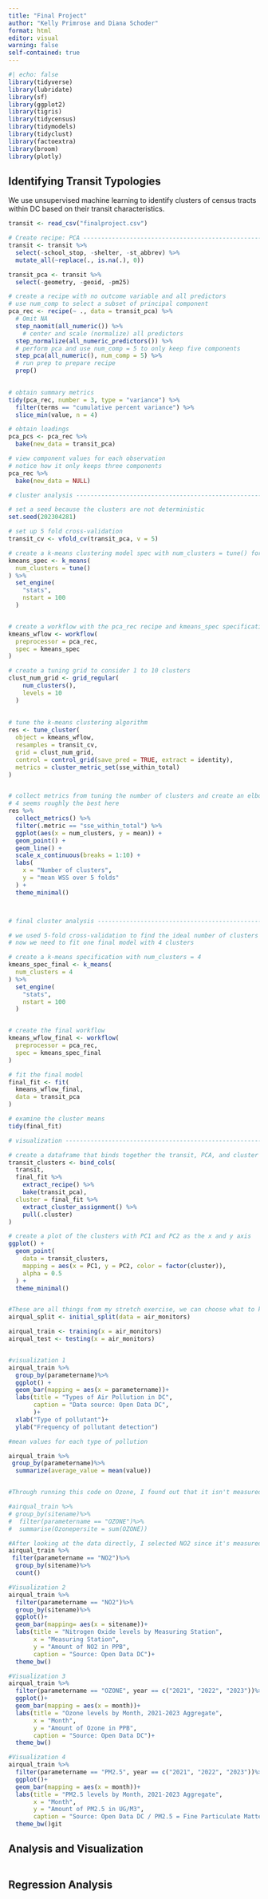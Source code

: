 ```yaml
---
title: "Final Project"
author: "Kelly Primrose and Diana Schoder"
format: html
editor: visual
warning: false
self-contained: true
---
```


```r
#| echo: false
library(tidyverse)
library(lubridate)
library(sf)
library(ggplot2)
library(tigris)
library(tidycensus)
library(tidymodels)
library(tidyclust)
library(factoextra)
library(broom)
library(plotly)
```

## Identifying Transit Typologies

We use unsupervised machine learning to identify clusters of census tracts within DC based on their transit characteristics.

```r
transit <- read_csv("finalproject.csv")

# Create recipe: PCA ----------------------------------------------------
transit <- transit %>% 
  select(-school_stop, -shelter, -st_abbrev) %>% 
  mutate_all(~replace(., is.na(.), 0))

transit_pca <- transit %>% 
  select(-geometry, -geoid, -pm25) 

# create a recipe with no outcome variable and all predictors
# use num_comp to select a subset of principal component
pca_rec <- recipe(~ ., data = transit_pca) %>%
  # Omit NA
  step_naomit(all_numeric()) %>% 
    # center and scale (normalize) all predictors
  step_normalize(all_numeric_predictors()) %>% 
  # perform pca and use num_comp = 5 to only keep five components
  step_pca(all_numeric(), num_comp = 5) %>% 
  # run prep to prepare recipe
  prep()
  

# obtain summary metrics 
tidy(pca_rec, number = 3, type = "variance") %>%
  filter(terms == "cumulative percent variance") %>%
  slice_min(value, n = 4)

# obtain loadings
pca_pcs <- pca_rec %>%
  bake(new_data = transit_pca)

# view component values for each observation
# notice how it only keeps three components
pca_rec %>%
  bake(new_data = NULL)

# cluster analysis ----------------------------------------------------

# set a seed because the clusters are not deterministic
set.seed(202304281)

# set up 5 fold cross-validation
transit_cv <- vfold_cv(transit_pca, v = 5)

# create a k-means clustering model spec with num_clusters = tune() for tuning
kmeans_spec <- k_means(
  num_clusters = tune()
) %>%
  set_engine(
    "stats",
    nstart = 100 
  )


# create a workflow with the pca_rec recipe and kmeans_spec specification
kmeans_wflow <- workflow(
  preprocessor = pca_rec,
  spec = kmeans_spec
)

# create a tuning grid to consider 1 to 10 clusters
clust_num_grid <- grid_regular(
    num_clusters(),
    levels = 10
  )
  
  
# tune the k-means clustering algorithm
res <- tune_cluster(
  object = kmeans_wflow,
  resamples = transit_cv,
  grid = clust_num_grid,
  control = control_grid(save_pred = TRUE, extract = identity),
  metrics = cluster_metric_set(sse_within_total)
) 


# collect metrics from tuning the number of clusters and create an elbow plot
# 4 seems roughly the best here
res %>%
  collect_metrics() %>% 
  filter(.metric == "sse_within_total") %>%
  ggplot(aes(x = num_clusters, y = mean)) +
  geom_point() + 
  geom_line() + 
  scale_x_continuous(breaks = 1:10) +
  labs(
    x = "Number of clusters",
    y = "mean WSS over 5 folds"
  ) +
  theme_minimal() 



# final cluster analysis --------------------------------------------------

# we used 5-fold cross-validation to find the ideal number of clusters
# now we need to fit one final model with 4 clusters

# create a k-means specification with num_clusters = 4
kmeans_spec_final <- k_means(
  num_clusters = 4
) %>%
  set_engine(
    "stats",
    nstart = 100
  )


# create the final workflow
kmeans_wflow_final <- workflow(
  preprocessor = pca_rec,
  spec = kmeans_spec_final
)

# fit the final model
final_fit <- fit(
  kmeans_wflow_final,
  data = transit_pca
)

# examine the cluster means 
tidy(final_fit)

# visualization -------------------------------------------------------

# create a dataframe that binds together the transit, PCA, and cluster data
transit_clusters <- bind_cols(
  transit,
  final_fit %>%
    extract_recipe() %>%
    bake(transit_pca),
  cluster = final_fit %>%
    extract_cluster_assignment() %>%
    pull(.cluster)
)

# create a plot of the clusters with PC1 and PC2 as the x and y axis
ggplot() +
  geom_point(
    data = transit_clusters, 
    mapping = aes(x = PC1, y = PC2, color = factor(cluster)),
    alpha = 0.5
  ) +
  theme_minimal() 



```


```r
#These are all things from my stretch exercise, we can choose what to keep
airqual_split <- initial_split(data = air_monitors)

airqual_train <- training(x = air_monitors)
airqual_test <- testing(x = air_monitors)


#visualization 1 
airqual_train %>%
  group_by(parametername)%>%
  ggplot() +
  geom_bar(mapping = aes(x = parametername))+
  labs(title = "Types of Air Pollution in DC", 
       caption = "Data source: Open Data DC",
       )+
  xlab("Type of pollutant")+
  ylab("Frequency of pollutant detection")

#mean values for each type of pollution

airqual_train %>%
 group_by(parametername)%>%
  summarize(average_value = mean(value))


#Through running this code on Ozone, I found out that it isn't measured at all stations.  I decided to leave this in, because it's a good example of how EDA can help us discover quirks in the data. 

#airqual_train %>%
# group_by(sitename)%>%
#  filter(parametername == "OZONE")%>%
#  summarise(Ozonepersite = sum(OZONE))

#After looking at the data directly, I selected NO2 since it's measured at all sites.
airqual_train %>%
 filter(parametername == "NO2")%>%
  group_by(sitename)%>%
  count()

#Visualization 2
airqual_train %>%
  filter(parametername == "NO2")%>%
  group_by(sitename)%>%
  ggplot()+
  geom_bar(mapping= aes(x = sitename))+
  labs(title = "Nitrogen Oxide levels by Measuring Station",
       x = "Measuring Station", 
       y = "Amount of NO2 in PPB",
       caption = "Source: Open Data DC")+
  theme_bw()

#Visualization 3
airqual_train %>%
  filter(parametername == "OZONE", year == c("2021", "2022", "2023"))%>%
  ggplot()+
  geom_bar(mapping = aes(x = month))+
  labs(title = "Ozone levels by Month, 2021-2023 Aggregate",
       x = "Month", 
       y = "Amount of Ozone in PPB",
       caption = "Source: Open Data DC")+
  theme_bw()

#Visualization 4
airqual_train %>%
  filter(parametername == "PM2.5", year == c("2021", "2022", "2023"))%>%
  ggplot()+
  geom_bar(mapping = aes(x = month))+
  labs(title = "PM2.5 levels by Month, 2021-2023 Aggregate",
       x = "Month", 
       y = "Amount of PM2.5 in UG/M3",
       caption = "Source: Open Data DC / PM2.5 = Fine Particulate Matter")+
  theme_bw()git 

```





## Analysis and Visualization

```r

```

## Regression Analysis

```r

```
